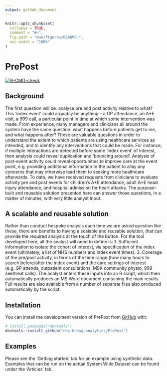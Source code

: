 ```yaml
---
output: github_document
---
```


<!-- README.md is generated from README.Rmd. Please edit that file -->

```r
knitr::opts_chunk$set(
  collapse = TRUE,
  comment = "#>",
  fig.path = "man/figures/README-",
  out.width = "100%"
)
```

# PrePost

<!-- badges: start -->
[![R-CMD-check](https://github.com/nhs-bnssg-analytics/PrePost/actions/workflows/R-CMD-check.yaml/badge.svg)](https://github.com/nhs-bnssg-analytics/PrePost/actions/workflows/R-CMD-check.yaml)
<!-- badges: end -->

## Background
The first question will be: analyse pre and post activity relative to what? This ‘index event’ could
arguably be anything – a GP attendance, an A+E visit, a 999 call, a particular point in time at
which some intervention was made. From experience, many managers and clinicians all around the
system have the same question: what happens before patients get to me, and what happens after? These
are valuable questions in order to understand the extent to which patients are using healthcare
services as intended, and to identify any interventions that could be made. For instance, if
multiple interactions are detected before some ‘index event’ of interest, then analysis could reveal
duplication and ‘bouncing around’. Analysis of post-event activity could reveal opportunities to
improve care at the event point, e.g. providing additional information to the patient to allay any
concerns that may otherwise lead them to seeking more healthcare afterwards. To date, we have
received requests from clinicians to evaluate activity pre and post events for children’s A+E
attendance, adult A+E head injury attendance, and hospital admission for heart attacks. The
purpose-built and reusable solution presented here can answer those questions, in a matter of
minutes, with very little analyst input.

## A scalable and reusable solution
Rather than conduct bespoke analysis each time we are asked question like these, there are benefits
to having a scalable and reusable solution, that can provide the required analysis at the touch of
the button. For the tool developed here, all the analyst will need to define is: 1. Sufficient
information to isolate the cohort of interest, via specification of the index event (ultimately, a
list of NHS numbers and index event times). 2. Coverage of the pre/post activity, in terms of the
time range (how many hours to search before/after the index event) and the care settings of interest
(e.g. GP attends, outpatient consultations, MSK community physio, 999 see/treat calls). The analyst
enters these inputs into an R script, which then automatically produces an MS Word document
containing the main results. Full results are also available from a number of separate files also
produced automatically by the script.

## Installation

You can install the development version of PrePost from [GitHub](https://github.com/) with:

``` r
# install.packages("devtools")
devtools::install_github("nhs-bnssg-analytics/PrePost")
```

## Examples
Please see the 'Getting started' tab for an example using synthetic data. Examples that can be run
on the actual System Wide Dataset can be found under the 'Articles' tab.
